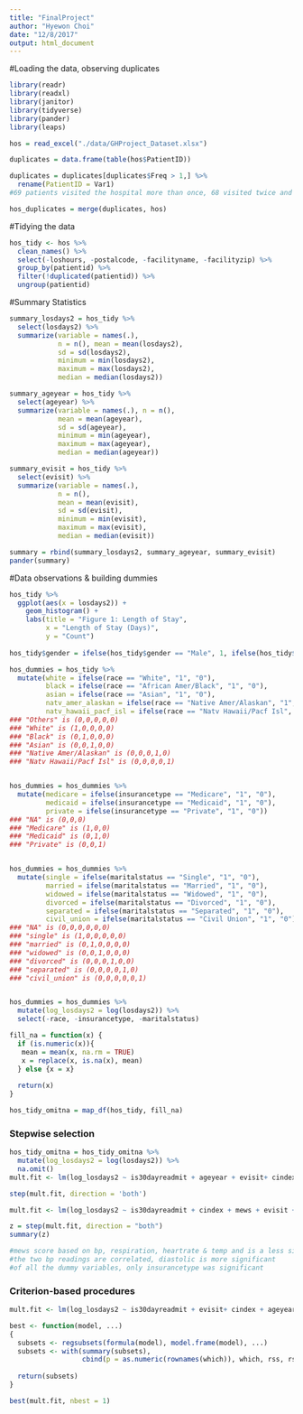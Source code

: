 ```yaml
---
title: "FinalProject"
author: "Hyewon Choi"
date: "12/8/2017"
output: html_document
---
```


#Loading the data, observing duplicates
```r
library(readr)
library(readxl)
library(janitor)
library(tidyverse)
library(pander)
library(leaps)

hos = read_excel("./data/GHProject_Dataset.xlsx")

duplicates = data.frame(table(hos$PatientID)) 

duplicates = duplicates[duplicates$Freq > 1,] %>%
  rename(PatientID = Var1)
#69 patients visited the hospital more than once, 68 visited twice and 1 visited three times

hos_duplicates = merge(duplicates, hos)
```

#Tidying the data
```r
hos_tidy <- hos %>% 
  clean_names() %>%
  select(-loshours, -postalcode, -facilityname, -facilityzip) %>%
  group_by(patientid) %>% 
  filter(!duplicated(patientid)) %>%
  ungroup(patientid)
```

#Summary Statistics
```r
summary_losdays2 = hos_tidy %>% 
  select(losdays2) %>%
  summarize(variable = names(.), 
            n = n(), mean = mean(losdays2), 
            sd = sd(losdays2), 
            minimum = min(losdays2), 
            maximum = max(losdays2), 
            median = median(losdays2))

summary_ageyear = hos_tidy %>% 
  select(ageyear) %>%
  summarize(variable = names(.), n = n(), 
            mean = mean(ageyear),
            sd = sd(ageyear),
            minimum = min(ageyear),
            maximum = max(ageyear),
            median = median(ageyear))

summary_evisit = hos_tidy %>% 
  select(evisit) %>%
  summarize(variable = names(.),
            n = n(),
            mean = mean(evisit),
            sd = sd(evisit),
            minimum = min(evisit),
            maximum = max(evisit),
            median = median(evisit))

summary = rbind(summary_losdays2, summary_ageyear, summary_evisit)
pander(summary)
```

#Data observations & building dummies
```r
hos_tidy %>%
  ggplot(aes(x = losdays2)) + 
    geom_histogram() +
    labs(title = "Figure 1: Length of Stay",
         x = "Length of Stay (Days)",
         y = "Count")
  
hos_tidy$gender = ifelse(hos_tidy$gender == "Male", 1, ifelse(hos_tidy$gender == "Female", 0, NA))

hos_dummies = hos_tidy %>%
  mutate(white = ifelse(race == "White", "1", "0"),
         black = ifelse(race == "African Amer/Black", "1", "0"),
         asian = ifelse(race == "Asian", "1", "0"),
         natv_amer_alaskan = ifelse(race == "Native Amer/Alaskan", "1", "0"),
         natv_hawaii_pacf_isl = ifelse(race == "Natv Hawaii/Pacf Isl", "1", "0"))
### "Others" is (0,0,0,0,0)
### "White" is (1,0,0,0,0)
### "Black" is (0,1,0,0,0)
### "Asian" is (0,0,1,0,0)
### "Native Amer/Alaskan" is (0,0,0,1,0)
### "Natv Hawaii/Pacf Isl" is (0,0,0,0,1)


hos_dummies = hos_dummies %>%
  mutate(medicare = ifelse(insurancetype == "Medicare", "1", "0"),
         medicaid = ifelse(insurancetype == "Medicaid", "1", "0"),
         private = ifelse(insurancetype == "Private", "1", "0"))
### "NA" is (0,0,0)
### "Medicare" is (1,0,0)
### "Medicaid" is (0,1,0)
### "Private" is (0,0,1)


hos_dummies = hos_dummies %>%
  mutate(single = ifelse(maritalstatus == "Single", "1", "0"),
         married = ifelse(maritalstatus == "Married", "1", "0"),
         widowed = ifelse(maritalstatus == "Widowed", "1", "0"),
         divorced = ifelse(maritalstatus == "Divorced", "1", "0"),
         separated = ifelse(maritalstatus == "Separated", "1", "0"),
         civil_union = ifelse(maritalstatus == "Civil Union", "1", "0"))
### "NA" is (0,0,0,0,0,0)
### "single" is (1,0,0,0,0,0)
### "married" is (0,1,0,0,0,0)
### "widowed" is (0,0,1,0,0,0)
### "divorced" is (0,0,0,1,0,0)
### "separated" is (0,0,0,0,1,0)
### "civil_union" is (0,0,0,0,0,1)


hos_dummies = hos_dummies %>%
  mutate(log_losdays2 = log(losdays2)) %>%
  select(-race, -insurancetype, -maritalstatus)
```

```r
fill_na = function(x) {
  if (is.numeric(x)){
   mean = mean(x, na.rm = TRUE)
   x = replace(x, is.na(x), mean)
  } else {x = x} 
    
  return(x)
}

hos_tidy_omitna = map_df(hos_tidy, fill_na)


```

  
### Stepwise selection
```r
hos_tidy_omitna = hos_tidy_omitna %>%
  mutate(log_losdays2 = log(losdays2)) %>%
  na.omit()
mult.fit <- lm(log_losdays2 ~ is30dayreadmit + ageyear + evisit+ cindex + maritalstatus + insurancetype + race + respirationrate + o2sat + heartrate + bmi + temperature + bpsystolic + bpdiastolic, data = hos_tidy_omitna) 

step(mult.fit, direction = 'both') 

```

```r
mult.fit <- lm(log_losdays2 ~ is30dayreadmit + cindex + mews + evisit + icu_flag + ageyear + gender + single + married + widowed + divorced + separated + civil_union + medicare + medicaid + private + white + black + asian + natv_amer_alaskan + natv_hawaii_pacf_isl + respirationrate + o2sat + heartrate + bmi + temperature + bpsystolic + bpdiastolic, data = hos_dummies) 

z = step(mult.fit, direction = "both")
summary(z)

#mews score based on bp, respiration, heartrate & temp and is a less significant variable than bp, resp $ temp 
#the two bp readings are correlated, diastolic is more significant
#of all the dummy variables, only insurancetype was significant

```

### Criterion-based procedures
```r
mult.fit <- lm(log_losdays2 ~ is30dayreadmit + evisit+ cindex + ageyear + maritalstatus + insurancetype + race + respirationrate + o2sat + heartrate + bmi + temperature + bpsystolic + bpdiastolic, data = hos_tidy_omitna) 

best <- function(model, ...) 
{
  subsets <- regsubsets(formula(model), model.frame(model), ...)
  subsets <- with(summary(subsets),
                  cbind(p = as.numeric(rownames(which)), which, rss, rsq, adjr2, cp, bic))
  
  return(subsets)
}  

best(mult.fit, nbest = 1)
```

